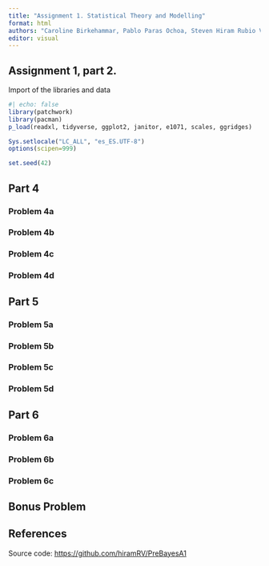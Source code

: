 ```yaml
---
title: "Assignment 1. Statistical Theory and Modelling"
format: html
authors: "Caroline Birkehammar, Pablo Paras Ochoa, Steven Hiram Rubio Vasquez"
editor: visual
---
```


## Assignment 1, part 2. 

Import of the libraries and data

```r
#| echo: false
library(patchwork)
library(pacman)
p_load(readxl, tidyverse, ggplot2, janitor, e1071, scales, ggridges)

Sys.setlocale("LC_ALL", "es_ES.UTF-8") 
options(scipen=999) 

set.seed(42)

```

## Part 4

### Problem 4a

### Problem 4b

### Problem 4c

### Problem 4d

## Part 5

### Problem 5a

### Problem 5b

### Problem 5c

### Problem 5d

## Part 6

### Problem 6a

### Problem 6b

### Problem 6c

## Bonus Problem

## References

Source code: <https://github.com/hiramRV/PreBayesA1>
